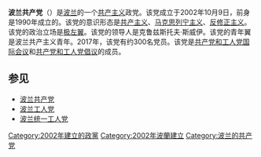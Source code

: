 {{otheruse|波兰共产党 (消歧义)}}
{{共产党}}
'''波兰共产党'''（{{lang-pl|Komunistyczna Partia Polski，缩写为KPP}}）是[[波兰|波兰]]的一个[[共产主义|共产主义]]政党。该党成立于2002年10月9日，前身是1990年成立的{{link-pl|波兰共产主义者联盟“无产阶级”|Związek Komunistów Polskich „Proletariat”}}。该党的意识形态是[[共产主义|共产主义]]、[[马克思列宁主义|马克思列宁主义]]、[[反修正主义|反修正主义]]。该党的政治立场是[[极左翼|极左翼]]。该党的领导人是克鲁兹斯托夫·斯威伊。该党的青年翼是波兰共产主义青年。2017年，该党有约300名党员。该党是[[共产党和工人党国际会议|共产党和工人党国际会议]]和[[共产党和工人党倡议|共产党和工人党倡议]]的成员。

==参见==
*[[波兰共产党|波兰共产党]]
*[[波兰工人党|波兰工人党]]
*[[波兰统一工人党|波兰统一工人党]]

{{波蘭政黨}}
{{欧洲的共产党}}

[[Category:2002年建立的政黨|Category:2002年建立的政黨]]
[[Category:2002年波蘭建立|Category:2002年波蘭建立]]
[[Category:波兰的共产党|Category:波兰的共产党]]